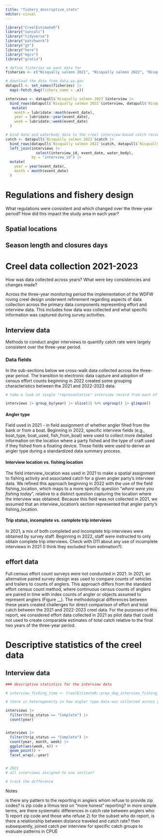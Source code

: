 ```yaml
---
title: "fishery_descriptive_stats"
editor: visual
---
```


```r
library("CreelEstimateR")
library("suncalc")
library("tidyverse")
library("patchwork")
library("gt")
library("here")
library("mgcv")
library("gratia")
```

```r
# define fisheries we want data for
fisheries <- c("Nisqually salmon 2021", "Nisqually salmon 2022", "Nisqually salmon 2023")

# download the data from data.wa.gov
datapull <- set_names(fisheries) |> 
  map(~fetch_dwg(fishery_name = .x))

interviews <- datapull$`Nisqually salmon 2023`$interview |> 
  bind_rows(datapull$`Nisqually salmon 2022`$interview, datapull$`Nisqually salmon 2021`$interview) |> 
   mutate(
    month = lubridate::month(event_date),
    year = lubridate::year(event_date),
    week = lubridate::week(event_date)
  )

# bind date and waterbody data to the creel interview-based catch records
catch <- datapull$`Nisqually salmon 2023`$catch |> 
  bind_rows(datapull$`Nisqually salmon 2022`$catch, datapull$`Nisqually salmon 2021`$catch) |>
  left_join(interviews |> 
              select(interview_id, event_date, water_body),
            by = "interview_id") |> 
  mutate(
    year = year(event_date),
    month = month(event_date)
  )


```

# Regulations and fishery design

What regulations were consistent and which changed over the three-year period? How did this impact the study area in each year?

## Spatial locations

## Season length and closures days

# Creel data collection 2021-2023

How was data collected across years? What were key consistencies and changes made?

Across the three-year monitoring period the implementation of the WDFW roving creel design underwent refinement regarding aspects of data collection across the primary data components representing effort and interview data. This includes how data was collected and what specific information was captured during survey activities.


## Interview data

Methods to conduct angler interviews to quantify catch rate were largely consistent over the three-year period.

### Data fields

In the sub-sections below we cross-walk data collected across the three-year period. The transition to electronic data capture and adoption of census effort counts beginning in 2022 created some grouping characteristics between the 2021 and 2022-2023 data.

```r
# take a look at single "representative" interview record from each of the three years

interviews |> group_by(year) |> slice(1) %>% ungroup() |> glimpse()


```

#### Angler type

Field used in 2021 - in field assignment of whether angler fihed from the bank or from a boat. Beginning in 2022, specific interview fields (e.g., boat_type, boat_used, fish_from_boat) were used to collect more detailed information on the location where a party fished and the type of craft used if they fished from a floating device. Those fields were used to derive an angler type during a standardized data summary process.

#### Interview location vs. fishing location

The field interview_location was used in 2021 to make a spatial assignment to fishing activity and associated catch for a given angler party's interview data. We refined this approach beginning in 2022 with the use of the field fishing_location, which maps to a more specific question "*where were you fishing today*", relative to a distinct question capturing the location where the interview was obtained. Because this field was not collected in 2021, we assumed that an interview_location's section represented that angler party's fishing_location.

#### Trip status, incomplete vs. complete trip interviews

In 2021, a mix of both completed and incomplete trip interviews were obtained by survey staff. Beginning in 2022, staff were instructed to only obtain complete trip interviews. Check with D11 about any use of incomplete interviews in 2021 (I think they excluded from estimation?).

## effort data

Full census effort count surveys were not conducted in 2021. In 2021, an alternative paired survey design was used to compare counts of vehicles and trailers to counts of anglers. This approach differs from the standard effort census count method, where continuous census counts of anglers are paired in time with index counts of angler or objects assumed to represent anglers (Figure \_\_). The methodological differences between these years created challenges for direct comparison of effort and total catch between the 2021 and 2022-2023 creel data. For the purposes of this report, we considered effort data collected in 2021 as pilot data that could not used to create comparable estimates of total catch relative to the final two years of the three-year period.

# Descriptive statistics of the creel data

## Interview data

```r
### descriptive statistics for the interview data

# interview_fishing_time <- CreelEstimateR::prep_dwg_interview_fishing_time(dwg_interview = interviews, min_fishing_time = 0.5, study_design = "Standard", person_count_type = "angler") 

# there is heterogeneity in how angler type data was collected across years, this may be leading to the observed "loss" of records  using the above function 

interviews |>
  filter(trip_status == "Complete") |> 
  count(year)


interviews |>
  filter(trip_status == "Complete") |> 
  count(year, month, week) |> 
  ggplot(aes(week, n)) +
  geom_point() +
  facet_wrap(.~year)


# 2021
# all interviews assigned to one section?

# track the difference 


```

Notes

 is there any pattern to the reporting in anglers whom refuse to provide zip codes? is zip code a litmus test on "more honest" reporting? in more simple terms, are there systematic differences in catch rate between anglers who:
 1) report zip code and those who refuse
 2) for the subset who do report, is there a relationship between distance traveled and catch rate? then subsequently, joined catch per interview for specific catch groups to evaluate patterns in CPUE 
